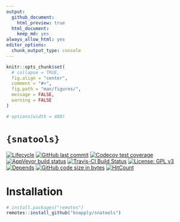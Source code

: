 ```yaml
---
output:
  github_document:
    html_preview: true
  html_document:
    keep_md: yes
always_allow_html: yes
editor_options: 
  chunk_output_type: console
---
```


<!-- README.Rmd generates README.md. -->

```r
knitr::opts_chunk$set(
  # collapse = TRUE,
  fig.align = "center",
  comment = "#>",
  fig.path = "man/figures/",
  message = FALSE,
  warning = FALSE
)

# options(width = 400)
```


# `{snatools}`

<!-- badges: start -->
[![Lifecycle](https://img.shields.io/badge/lifecycle-experimental-orange.svg)](https://www.tidyverse.org/lifecycle/#experimental)
[![GitHub last commit](https://img.shields.io/github/last-commit/knapply/snatools.svg)](https://github.com/knapply/snatools/commits/master)
[![Codecov test coverage](https://codecov.io/gh/knapply/snatools/branch/master/graph/badge.svg)](https://codecov.io/gh/knapply/snatools?branch=master)
[![AppVeyor build status](https://ci.appveyor.com/api/projects/status/github/knapply/snatools?branch=master&svg=true)](https://ci.appveyor.com/project/knapply/snatools)
[![Travis-CI Build Status](https://travis-ci.org/knapply/snatools.svg?branch=master)](https://travis-ci.org/knapply/snatools)
[![License: GPL v3](https://img.shields.io/badge/License-GPLv3-blue.svg)](https://www.gnu.org/licenses/gpl-3.0)
[![Depends](https://img.shields.io/badge/Depends-GNU_R>=3.3-blue.svg)](https://www.r-project.org/)
[![GitHub code size in bytes](https://img.shields.io/github/languages/code-size/knapply/snatools.svg)](https://github.com/knapply/snatools)
[![HitCount](http://hits.dwyl.io/knapply/snatools.svg)](http://hits.dwyl.io/knapply/snatools)
<!-- badges: end -->



# Installation

```r
# install.packages("remotes")
remotes::install_github("knapply/snatools")
```
